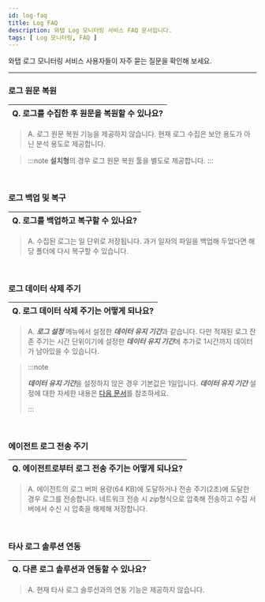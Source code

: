 ```yaml
---
id: log-faq
title: Log FAQ
description: 와탭 Log 모니터링 서비스 FAQ 문서입니다.
tags: [ Log 모니터링, FAQ ]
---
```


와탭 로그 모니터링 서비스 사용자들이 자주 묻는 질문을 확인해 보세요. 

---

<div class ='faq'>

### 로그 원문 복원

|Q. 로그를 수집한 후 원문을 복원할 수 있나요?|
|---|

> A. 로그 원문 복원 기능을 제공하지 않습니다. 현재 로그 수집은 보안 용도가 아닌 분석 용도로 제공합니다.

> :::note
> **설치형**의 경우 로그 원문 복원 툴을 별도로 제공합니다.
> :::

<br/>

### 로그 백업 및 복구

|Q. 로그를 백업하고 복구할 수 있나요?|
|---|

>A. 수집된 로그는 일 단위로 저장됩니다. 과거 일자의 파일을 백업해 두었다면 해당 폴더에 다시 복구할 수 있습니다. 

<br/>

### 로그 데이터 삭제 주기

|Q. 로그 데이터 삭제 주기는 어떻게 되나요?|
|---|

>A. ***로그 설정*** 메뉴에서 설정한 ***데이터 유지 기간***과 같습니다. 다만 적재된 로그 잔존 주기는 시간 단위이기에 설정한 ***데이터 유지 기간***에 추가로 1시간까지 데이터가 남아있을 수 있습니다.

> :::note
> 
> ***데이터 유지 기간***을 설정하지 않은 경우 기본값은 1일입니다. ***데이터 유지 기간*** 설정에 대한 자세한 내용은 [다음 문서](../log/log-setting#log-data-setting)를 참조하세요.
> 
> :::

<br/>

### 에이전트 로그 전송 주기

|Q. 에이전트로부터 로그 전송 주기는 어떻게 되나요?|
|---|

>A. 에이전트의 로그 버퍼 용량(64 KB)에 도달하거나 전송 주기(2초)에 도달한 경우 로그를 전송합니다. 네트워크 전송 시 *zip*형식으로 압축해 전송하고 수집 서버에서 수신 시 압축을 해제해 저장합니다.

<br/>

### 타사 로그 솔루션 연동

|Q. 다른 로그 솔루션과 연동할 수 있나요?|
|---|

>A. 현재 타사 로그 솔루션과의 연동 기능은 제공하지 않습니다.

<br/>


</div>